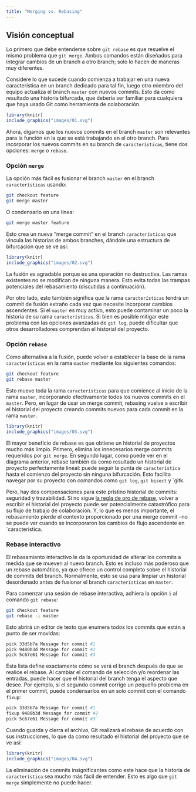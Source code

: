 ```yaml
---
title: "Merging vs. Rebasing"
---
```


## Visión conceptual

Lo primero que debe entenderse sobre `git rebase` es que resuelve el mismo problema que `git merge`. Ambos comandos están diseñados para integrar cambios de un branch a otro branch; solo lo hacen de maneras muy diferentes.

Considere lo que sucede cuando comienza a trabajar en una nueva característica en un branch dedicado para tal fin, luego otro miembro del equipo actualiza el branch `master` con nuevos commits. Esto da como resultado una historia bifurcada, que debería ser familiar para cualquiera que haya usado Git como herramienta de colaboración.


```r
library(knitr)
include_graphics("images/01.svg") 
```

Ahora, digamos que los nuevos commits en el branch `master` son relevantes para la función en la que se está trabajando en el otro branch. Para incorporar los nuevos commits en su branch de `características`, tiene dos opciones: `merge` o `rebase`.

### Opción `merge`

La opción más fácil es fusionar el branch `master` en el branch `características` usando:

```bash
git checkout feature
git merge master
```

O condensarlo en una línea:

```bash
git merge master feature
```

Esto crea un nueva "merge commit" en el branch `características` que vincula las historias de ambos branches, dándole una estructura de bifurcación que se ve así:

```r
library(knitr)
include_graphics("images/02.svg") 
```

La fusión es agradable porque es una operación no destructiva. Las ramas existentes no se modifican de ninguna manera. Esto evita todas las trampas potenciales del rebasamiento (discutidas a continuación).

Por otro lado, esto también significa que la rama `características` tendrá un commit de fusión extraño cada vez que necesite incorporar cambios ascendentes. Si el `master` es muy activo, esto puede contaminar un poco la historia de su rama `características`. Si bien es posible mitigar este problema con las opciones avanzadas de `git log`, puede dificultar que otros desarrolladores comprendan el historial del proyecto.

### Opción `rebase`

Como alternativa a la fusión, puede volver a establecer la base de la rama `características` en la rama `master` mediante los siguientes comandos:

```bash
git checkout feature
git rebase master
```

Esto mueve toda la rama `características` para que comience al inicio de la rama `master`, incorporando efectivamente todos los nuevos commits en el `master`. Pero, en lugar de usar un merge commit, rebasing vuelve a escribir el historial del proyecto creando commits nuevos para cada commit en la rama `master`.

```r
library(knitr)
include_graphics("images/03.svg") 
```

El mayor beneficio de rebase es que obtiene un historial de proyectos mucho más limpio. Primero, elimina los innecesarios merge commits requeridos por `git merge`. En segundo lugar, como puede ver en el diagrama anterior, rebase también da como resultado un historial de proyecto perfectamente lineal: puede seguir la punta de `característica` hasta el comienzo del proyecto sin ninguna bifurcación. Esto facilita navegar por su proyecto con comandos como `git log`, `git bisect` y `gitk.

Pero, hay dos compensaciones para este prístino historial de commits: seguridad y trazabilidad. Si no sigue [la regla de oro de rebase](https://www.atlassian.com/git/tutorials/merging-vs-rebasing#the-golden-rule-of-rebasing), volver a escribir el historial del proyecto puede ser potencialmente catastrófico para su flujo de trabajo de colaboración. Y, lo que es menos importante, el rebasamiento pierde el contexto proporcionado por una merge commit  --no se puede ver cuando se incorporaron los cambios de flujo ascendente en `característica.

### Rebase interactivo

El rebasamiento interactivo le da la oportunidad de alterar los commits a medida que se mueven al nuevo branch. Esto es incluso más poderoso que un rebase automático, ya que ofrece un control completo sobre el historial de commits del branch. Normalmente, esto se usa para limpiar un historial desordenado antes de fusionar el branch `características` en `master`.


Para comenzar una sesión de rebase interactiva, adhiera la opción `i` al comando `git rebase`:

```bash
git checkout feature
git rebase -i master
```

Esto abrirá un editor de texto que enumera todos los commits que están a punto de ser movidas:

```bash
pick 33d5b7a Message for commit #1
pick 9480b3d Message for commit #2
pick 5c67e61 Message for commit #3
```

Esta lista define exactamente cómo se verá el branch después de que se realice el rebase. Al cambiar el comando de selección y/o reordenar las entradas, puede hacer que el historial del branch tenga el aspecto que desee. Por ejemplo, si el segundo commit corrige un pequeño problema en el primer commit, puede condensarlos en un solo commit con el comando `fixup`:

```bash
pick 33d5b7a Message for commit #1
fixup 9480b3d Message for commit #2
pick 5c67e61 Message for commit #3`
```

Cuando guarda y cierra el archivo, Git realizará el rebase de acuerdo con sus instrucciones, lo que da como resultado el historial del proyecto que se ve así:

```r
library(knitr)
include_graphics("images/04.svg") 
```

La eliminación de commits insignificantes como este hace que la historia de `característica` sea mucho más fácil de entender. Esto es algo que `git merge` simplemente no puede hacer.